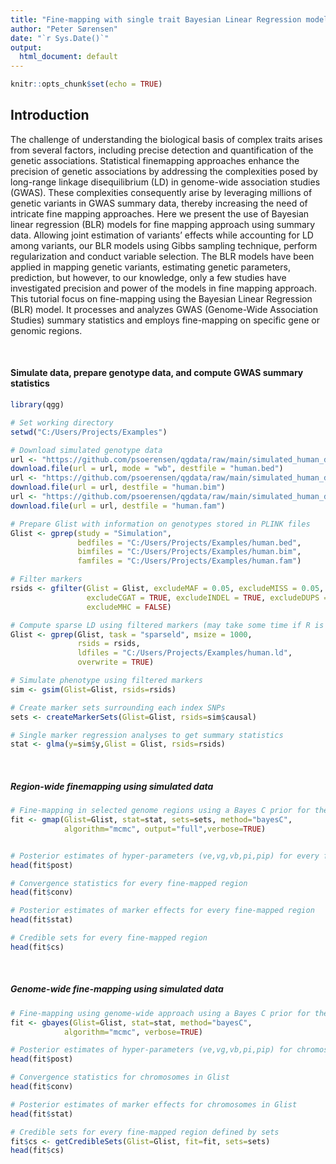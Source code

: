 ```yaml
---
title: "Fine-mapping with single trait Bayesian Linear Regression models on simulated data"
author: "Peter Sørensen"
date: "`r Sys.Date()`"
output:
  html_document: default
---
```


```r
knitr::opts_chunk$set(echo = TRUE)
```

## Introduction
The challenge of understanding the biological basis of complex traits arises from several factors, including precise detection and quantification of the genetic associations. Statistical finemapping approaches enhance the precision of genetic associations by addressing the complexities posed by long-range linkage disequilibrium (LD) in genome-wide association studies (GWAS). These complexities consequently arise by leveraging millions of genetic variants in GWAS summary data, thereby increasing the need of intricate fine mapping approaches. Here we present the use of Bayesian linear regression (BLR) models for fine mapping approach using summary data. Allowing joint estimation of variants’ effects while accounting for LD among variants, our BLR models using Gibbs sampling technique, perform regularization and conduct variable selection. The BLR models have been applied in mapping genetic variants, estimating genetic parameters, prediction, but however, to our knowledge, only a few studies have investigated precision and power of the models in fine mapping approach. This tutorial focus on fine-mapping using the Bayesian Linear Regression (BLR) model. It processes and analyzes GWAS (Genome-Wide Association Studies) summary statistics and employs fine-mapping on specific gene or genomic regions.

<br>


#### Simulate data, prepare genotype data, and compute GWAS summary statistics 
```r
library(qgg)

# Set working directory
setwd("C:/Users/Projects/Examples")

# Download simulated genotype data
url <- "https://github.com/psoerensen/qgdata/raw/main/simulated_human_data/human.bed"
download.file(url = url, mode = "wb", destfile = "human.bed")
url <- "https://github.com/psoerensen/qgdata/raw/main/simulated_human_data/human.bim"
download.file(url = url, destfile = "human.bim")
url <- "https://github.com/psoerensen/qgdata/raw/main/simulated_human_data/human.fam"
download.file(url = url, destfile = "human.fam")

# Prepare Glist with information on genotypes stored in PLINK files
Glist <- gprep(study = "Simulation", 
               bedfiles = "C:/Users/Projects/Examples/human.bed", 
               bimfiles = "C:/Users/Projects/Examples/human.bim",
               famfiles = "C:/Users/Projects/Examples/human.fam")

# Filter markers
rsids <- gfilter(Glist = Glist, excludeMAF = 0.05, excludeMISS = 0.05,
                 excludeCGAT = TRUE, excludeINDEL = TRUE, excludeDUPS = TRUE, excludeHWE = 1e-12,
                 excludeMHC = FALSE)

# Compute sparse LD using filtered markers (may take some time if R is not linked to openblas, atlas or MKL)
Glist <- gprep(Glist, task = "sparseld", msize = 1000, 
               rsids = rsids, 
               ldfiles = "C:/Users/Projects/Examples/human.ld",
               overwrite = TRUE)

# Simulate phenotype using filtered markers
sim <- gsim(Glist=Glist, rsids=rsids)

# Create marker sets surrounding each index SNPs
sets <- createMarkerSets(Glist=Glist, rsids=sim$causal)

# Single marker regression analyses to get summary statistics
stat <- glma(y=sim$y,Glist = Glist, rsids=rsids)
```

<br>

##### Region-wide finemapping using simulated data 
```r

# Fine-mapping in selected genome regions using a Bayes C prior for the marker variance
fit <- gmap(Glist=Glist, stat=stat, sets=sets, method="bayesC", 
            algorithm="mcmc", output="full",verbose=TRUE)


# Posterior estimates of hyper-parameters (ve,vg,vb,pi,pip) for every fine-mapped region
head(fit$post)

# Convergence statistics for every fine-mapped region
head(fit$conv)

# Posterior estimates of marker effects for every fine-mapped region
head(fit$stat)

# Credible sets for every fine-mapped region
head(fit$cs)
```

<br>

##### Genome-wide fine-mapping using simulated data 
```r

# Fine-mapping using genome-wide approach using a Bayes C prior for the marker variance
fit <- gbayes(Glist=Glist, stat=stat, method="bayesC", 
            algorithm="mcmc", verbose=TRUE)

# Posterior estimates of hyper-parameters (ve,vg,vb,pi,pip) for chromosomes in Glist
head(fit$post)

# Convergence statistics for chromosomes in Glist
head(fit$conv)

# Posterior estimates of marker effects for chromosomes in Glist
head(fit$stat)

# Credible sets for every fine-mapped region defined by sets
fit$cs <- getCredibleSets(Glist=Glist, fit=fit, sets=sets)
head(fit$cs)

```
